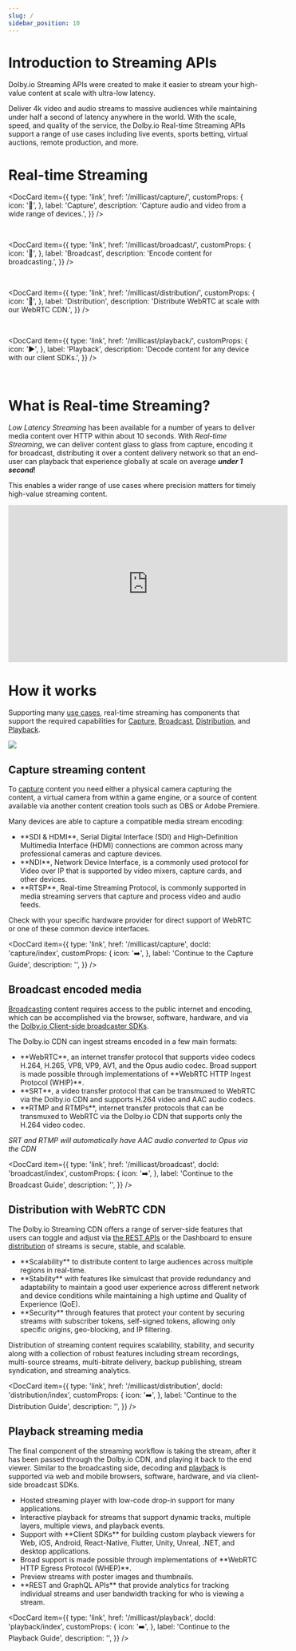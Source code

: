 ```yaml
---
slug: /
sidebar_position: 10
---
```


# Introduction to Streaming APIs


Dolby.io Streaming APIs were created to make it easier to stream your high-value content at scale with ultra-low latency.

Deliver 4k video and audio streams to massive audiences while maintaining under half a second of latency anywhere in the world. With the scale, speed, and quality of the service, the Dolby.io Real-time Streaming APIs support a range of use cases including live events, sports betting, virtual auctions, remote production, and more.

# Real-time Streaming

<DocCard
  item={{
    type: 'link',
    href: '/millicast/capture/',
    customProps: {
      icon: '🎥',
    },
    label: 'Capture',
    description: 'Capture audio and video from a wide range of devices.',
  }}
/>

<br />

<DocCard
  item={{
    type: 'link',
    href: '/millicast/broadcast/',
    customProps: {
      icon: '📡',
    },
    label: 'Broadcast',
    description: 'Encode content for broadcasting.',
  }}
/>

<br />

<DocCard
  item={{
    type: 'link',
    href: '/millicast/distribution/',
    customProps: {
      icon: '🚚',
    },
    label: 'Distribution',
    description: 'Distribute WebRTC at scale with our WebRTC CDN.',
  }}
/>

<br />

<DocCard
  item={{
    type: 'link',
    href: '/millicast/playback/',
    customProps: {
      icon: '▶️',
    },
    label: 'Playback',
    description: 'Decode content for any device with our client SDKs.',
  }}
/>

<br />

# What is Real-time Streaming?

_Low Latency Streaming_ has been available for a number of years to deliver media content over HTTP within about 10 seconds. With _Real-time Streaming_, we can deliver content glass to glass from capture, encoding it for broadcast, distributing it over a content delivery network so that an end-user can playback that experience globally at scale on average _**under 1 second**_!

This enables a wider range of use cases where precision matters for timely high-value streaming content.

<iframe width="560" height="315" src="https://www.youtube.com/embed/rxjlxHNMmdg" title="YouTube video player" frameborder="0" allow="accelerometer; autoplay; clipboard-write; encrypted-media; gyroscope; picture-in-picture; web-share" allowfullscreen></iframe>


# How it works

Supporting many <a href="https://dolby.io/solutions/" target="_blank">use cases</a>, real-time streaming has components that support the required capabilities for [Capture](/millicast/capture/index.mdx), [Broadcast](/millicast/broadcast/index.mdx), [Distribution](/millicast/distribution/index.mdx), and [Playback](/millicast/playback/index.mdx).


![](./assets/img/cf4a8a2a1d8d4b126bd99fd41dd5708b3feefc91c3a0dd364775d9af-dolby-millicast-real-time-streaming-workflow.png)



## Capture streaming content

To [capture](/millicast/broadcast/index.mdx) content you need either a physical camera capturing the content, a virtual camera from within a game engine, or a source of content available via another content creation tools such as OBS or Adobe Premiere.

Many devices are able to capture a compatible media stream encoding:

<ul className="checkBoxList">
  <li>
    **SDI & HDMI**, Serial Digital Interface (SDI) and High-Definition Multimedia Interface (HDMI) connections are common across many professional
    cameras and capture devices.
  </li>
  <li>
    **NDI**, Network Device Interface, is a commonly used protocol for Video over IP that is supported by video mixers, capture cards, and other
    devices.
  </li>
  <li>**RTSP**, Real-time Streaming Protocol, is commonly supported in media streaming servers that capture and process video and audio feeds.</li>
</ul>

Check with your specific hardware provider for direct support of WebRTC or one of these common device interfaces.

<DocCard
  item={{
    type: 'link',
    href: '/millicast/capture',
    docId: 'capture/index',
    customProps: {
      icon: '➡️',
    },
    label: 'Continue to the Capture Guide',
    description: '',
  }}
/>

## Broadcast encoded media

[Broadcasting](/millicast/broadcast/index.mdx) content requires access to the public internet and encoding, which can be accomplished via the browser, software, hardware, and via the [Dolby.io Client-side broadcaster SDKs](/millicast/client-sdks).

The Dolby.io CDN can ingest streams encoded in a few main formats:

<ul className="checkBoxList">
  <li>
    **WebRTC**, an internet transfer protocol that supports video codecs H.264, H.265, VP8, VP9, AV1, and the Opus audio codec. Broad support is made
    possible through implementations of **WebRTC HTTP Ingest Protocol (WHIP)**.
  </li>
  <li>**SRT**, a video transfer protocol that can be transmuxed to WebRTC via the Dolby.io CDN and supports H.264 video and AAC audio codecs.</li>
  <li>
    **RTMP and RTMPs**, internet transfer protocols that can be transmuxed to WebRTC via the Dolby.io CDN that supports only the H.264 video codec.
  </li>
</ul>

_SRT and RTMP will automatically have AAC audio converted to Opus via the CDN_

<DocCard
  item={{
    type: 'link',
    href: '/millicast/broadcast',
    docId: 'broadcast/index',
    customProps: {
      icon: '➡️',
    },
    label: 'Continue to the Broadcast Guide',
    description: '',
  }}
/>

## Distribution with WebRTC CDN

The Dolby.io Streaming CDN offers a range of server-side features that users can toggle and adjust via [the REST APIs](/millicast/getting-started/using-rest-apis.md) or the Dashboard to ensure [distribution](/millicast/distribution/index.mdx) of streams is secure, stable, and scalable.

<ul className="checkBoxList">
  <li>**Scalability** to distribute content to large audiences across multiple regions in real-time.</li>
  <li>
    **Stability** with features like simulcast that provide redundancy and adaptability to maintain a good user experience across different network
    and device conditions while maintaining a high uptime and Quality of Experience (QoE).
  </li>
  <li>
    **Security** through features that protect your content by securing streams with subscriber tokens, self-signed tokens, allowing only specific
    origins, geo-blocking, and IP filtering.
  </li>
</ul>

Distribution of streaming content requires scalability, stability, and security along with a collection of robust features including stream recordings, multi-source streams, multi-bitrate delivery, backup publishing, stream syndication, and streaming analytics.

<DocCard
  item={{
    type: 'link',
    href: '/millicast/distribution',
    docId: 'distribution/index',
    customProps: {
      icon: '➡️',
    },
    label: 'Continue to the Distribution Guide',
    description: '',
  }}
/>

## Playback streaming media

The final component of the streaming workflow is taking the stream, after it has been passed through the Dolby.io CDN, and playing it back to the end viewer. Similar to the broadcasting side, decoding and [playback](/millicast/playback/index.mdx) is supported via web and mobile browsers, software, hardware, and via client-side broadcast SDKs.

<ul className="checkBoxList">
  <li>Hosted streaming player with low-code drop-in support for many applications.</li>
  <li>Interactive playback for streams that support dynamic tracks, multiple layers, multiple views, and playback events.</li>
  <li>
    Support with **Client SDKs** for building custom playback viewers for Web, iOS, Android, React-Native, Flutter, Unity, Unreal, .NET, and desktop
    applications.
  </li>
  <li>Broad support is made possible through implementations of **WebRTC HTTP Egress Protocol (WHEP)**.</li>
  <li>Preview streams with poster images and thumbnails.</li>
  <li>**REST and GraphQL APIs** that provide analytics for tracking individual streams and user bandwidth tracking for who is viewing a stream.</li>
</ul>

<DocCard
  item={{
    type: 'link',
    href: '/millicast/playback',
    docId: 'playback/index',
    customProps: {
      icon: '➡️',
    },
    label: 'Continue to the Playback Guide',
    description: '',
  }}
/>
